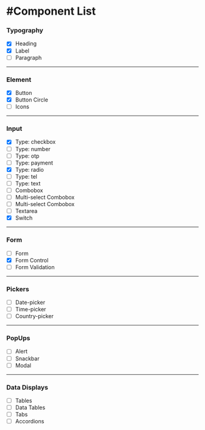 # #Component List

<h3 className="my-4 text-indigo-400">Typography</h3>

- [x] Heading
- [x] Label
- [ ] Paragraph

---

<h3 className="my-4 text-indigo-400">Element</h3>

- [x] Button
- [x] Button Circle
- [ ] Icons

---

<h3 className="my-4 text-indigo-400">Input</h3>

- [x] Type: checkbox
- [ ] Type: number
- [ ] Type: otp
- [ ] Type: payment
- [x] Type: radio
- [ ] Type: tel
- [ ] Type: text
- [ ] Combobox
- [ ] Multi-select Combobox
- [ ] Multi-select Combobox
- [ ] Textarea
- [x] Switch

---

<h3 className="my-4 text-indigo-400">Form</h3>

- [ ] Form
- [x] Form Control
- [ ] Form Validation

---

<h3 className="my-4 text-indigo-400">Pickers</h3>

- [ ] Date-picker
- [ ] Time-picker
- [ ] Country-picker

---

<h3 className="my-4 text-indigo-400">PopUps</h3>

- [ ] Alert
- [ ] Snackbar
- [ ] Modal

---

<h3 className="my-4 text-indigo-400">Data Displays</h3>

- [ ] Tables
- [ ] Data Tables
- [ ] Tabs
- [ ] Accordions
